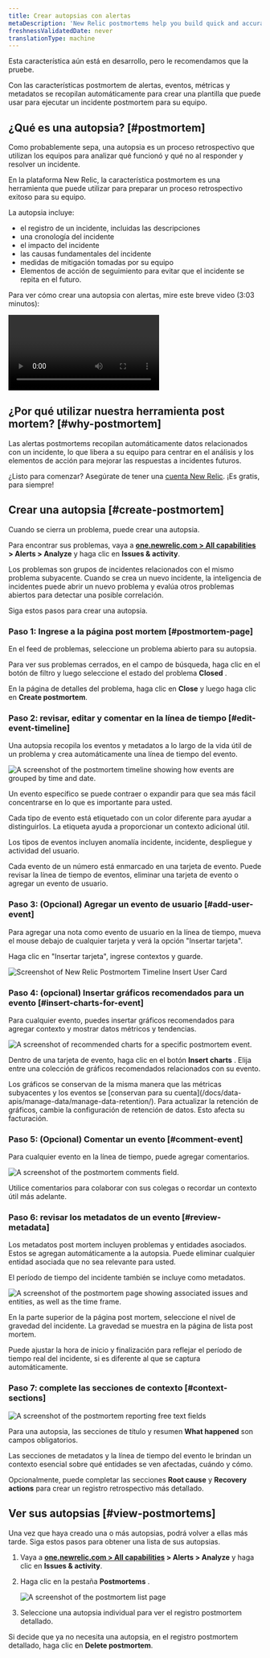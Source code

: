 ```yaml
---
title: Crear autopsias con alertas
metaDescription: 'New Relic postmortems help you build quick and accurate postmortems by collecting events, metrics, and metadata automatically.'
freshnessValidatedDate: never
translationType: machine
---
```


<Callout title="Vista previa pública">
  Esta característica aún está en desarrollo, pero le recomendamos que la pruebe.
</Callout>

Con las características postmortem de alertas, eventos, métricas y metadatos se recopilan automáticamente para crear una plantilla que puede usar para ejecutar un incidente postmortem para su equipo.

## ¿Qué es una autopsia? [#postmortem]

Como probablemente sepa, una autopsia es un proceso retrospectivo que utilizan los equipos para analizar qué funcionó y qué no al responder y resolver un incidente.

En la plataforma New Relic, la característica postmortem es una herramienta que puede utilizar para preparar un proceso retrospectivo exitoso para su equipo.

La autopsia incluye:

* el registro de un incidente, incluidas las descripciones
* una cronología del incidente
* el impacto del incidente
* las causas fundamentales del incidente
* medidas de mitigación tomadas por su equipo
* Elementos de acción de seguimiento para evitar que el incidente se repita en el futuro.

Para ver cómo crear una autopsia con alertas, mire este breve video (3:03 minutos):

<Video
  type="wistia"
  id="b0jcdks8eb"
/>

## ¿Por qué utilizar nuestra herramienta post mortem? [#why-postmortem]

Las alertas postmortems recopilan automáticamente datos relacionados con un incidente, lo que libera a su equipo para centrar en el análisis y los elementos de acción para mejorar las respuestas a incidentes futuros.

¿Listo para comenzar? Asegúrate de tener una [cuenta New Relic](https://newrelic.com/signup). ¡Es gratis, para siempre!

## Crear una autopsia [#create-postmortem]

Cuando se cierra un problema, puede crear una autopsia.

Para encontrar sus problemas, vaya a <DNT>**[one.newrelic.com > All capabilities](https://one.newrelic.com/all-capabilities) > Alerts > Analyze**</DNT> y haga clic en <DNT>**Issues & activity**</DNT>.

Los problemas son grupos de incidentes relacionados con el mismo problema subyacente. Cuando se crea un nuevo incidente, la inteligencia de incidentes puede abrir un nuevo problema y evalúa otros problemas abiertos para detectar una posible correlación.

Siga estos pasos para crear una autopsia.

### Paso 1: Ingrese a la página post mortem [#postmortem-page]

En el feed de problemas, seleccione un problema abierto para su autopsia.

Para ver sus problemas cerrados, en el campo de búsqueda, haga clic en el botón de filtro y luego seleccione el estado del problema <DNT>**Closed**</DNT> .

En la página de detalles del problema, haga clic en <DNT>**Close**</DNT> y luego haga clic en <DNT>**Create postmortem**</DNT>.

### Paso 2: revisar, editar y comentar en la línea de tiempo [#edit-event-timeline]

Una autopsia recopila los eventos y metadatos a lo largo de la vida útil de un problema y crea automáticamente una línea de tiempo del evento.

<img
  title="The postmortem timeline"
  alt="A screenshot of the postmortem timeline showing how events are grouped by time and date."
  src="/images/accounts_screenshot-full_postmortem-1.webp"
/>

<figcaption>
  Un evento específico se puede contraer o expandir para que sea más fácil concentrarse en lo que es importante para usted.
</figcaption>

Cada tipo de evento está etiquetado con un color diferente para ayudar a distinguirlos. La etiqueta ayuda a proporcionar un contexto adicional útil.

Los tipos de eventos incluyen anomalía incidente, incidente, despliegue y actividad del usuario.

Cada evento de un número está enmarcado en una tarjeta de evento. Puede revisar la línea de tiempo de eventos, eliminar una tarjeta de evento o agregar un evento de usuario.

### Paso 3: (Opcional) Agregar un evento de usuario [#add-user-event]

<Callout variant="tip">
  Para agregar una nota como evento de usuario en la línea de tiempo, mueva el mouse debajo de cualquier tarjeta y verá la opción "Insertar tarjeta".
</Callout>

Haga clic en "Insertar tarjeta", ingrese contextos y guarde.

<img
  title="postmortem-2.png"
  alt="Screenshot of New Relic Postmortem Timeline Insert User Card"
  src="/images/accounts_screenshot-crop_postmortem-2.webp"
/>

### Paso 4: (opcional) Insertar gráficos recomendados para un evento [#insert-charts-for-event]

Para cualquier evento, puedes insertar gráficos recomendados para agregar contexto y mostrar datos métricos y tendencias.

<img
  title="Postmortem recommended charts"
  alt="A screenshot of recommended charts for a specific postmortem event."
  src="/images/accounts_screenshot-crop_postmortem-3.webp"
/>

Dentro de una tarjeta de evento, haga clic en el botón <DNT>**Insert charts**</DNT> . Elija entre una colección de gráficos recomendados relacionados con su evento.

<Callout variant="important">
  Los gráficos se conservan de la misma manera que las métricas subyacentes y los eventos se [conservan para su cuenta](/docs/data-apis/manage-data/manage-data-retention/). Para actualizar la retención de gráficos, cambie la configuración de retención de datos. Esto afecta su facturación.
</Callout>

### Paso 5: (Opcional) Comentar un evento [#comment-event]

Para cualquier evento en la línea de tiempo, puede agregar comentarios.

<img
  title="Postmortem comments"
  alt="A screenshot of the postmortem comments field."
  src="/images/accounts_screenshot-crop_postmortem-4.webp"
/>

<figcaption>
  Utilice comentarios para colaborar con sus colegas o recordar un contexto útil más adelante.
</figcaption>

### Paso 6: revisar los metadatos de un evento [#review-metadata]

Los metadatos post mortem incluyen problemas y entidades asociados. Estos se agregan automáticamente a la autopsia. Puede eliminar cualquier entidad asociada que no sea relevante para usted.

El período de tiempo del incidente también se incluye como metadatos.

<img
  title="Postmortem metadata"
  alt="A screenshot of the postmortem page showing associated issues and entities, as well as the time frame."
  src="/images/accounts_screenshot-crop_postmortem-5.webp"
/>

En la parte superior de la página post mortem, seleccione el nivel de gravedad del incidente. La gravedad se muestra en la página de lista post mortem.

Puede ajustar la hora de inicio y finalización para reflejar el período de tiempo real del incidente, si es diferente al que se captura automáticamente.

### Paso 7: complete las secciones de contexto [#context-sections]

<img
  title="Postmortem context fields"
  alt="A screenshot of the postmortem reporting free text fields"
  src="/images/accounts_screenshot-crop_postmortem-6.webp"
/>

Para una autopsia, las secciones de título y resumen <DNT>**What happened**</DNT> son campos obligatorios.

Las secciones de metadatos y la línea de tiempo del evento le brindan un contexto esencial sobre qué entidades se ven afectadas, cuándo y cómo.

Opcionalmente, puede completar las secciones <DNT>**Root cause**</DNT> y <DNT>**Recovery actions**</DNT> para crear un registro retrospectivo más detallado.

## Ver sus autopsias [#view-postmortems]

Una vez que haya creado una o más autopsias, podrá volver a ellas más tarde. Siga estos pasos para obtener una lista de sus autopsias.

1. Vaya a <DNT>**[one.newrelic.com > All capabilities](https://one.newrelic.com/all-capabilities) > Alerts > Analyze**</DNT> y haga clic en <DNT>**Issues & activity**</DNT>.

2. Haga clic en la pestaña <DNT>**Postmortems**</DNT> .

   <img
     title="Postmortem list page"
     alt="A screenshot of the postmortem list page"
     src="/images/accounts_screenshot-full_postmortem-edit.webp"
   />

3. Seleccione una autopsia individual para ver el registro postmortem detallado.

Si decide que ya no necesita una autopsia, en el registro postmortem detallado, haga clic en <DNT>**Delete postmortem**</DNT>.
